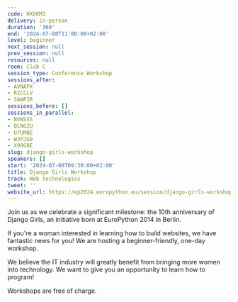 ```yaml
---
code: HXXKM3
delivery: in-person
duration: '360'
end: '2024-07-08T11:00:00+02:00'
level: beginner
next_session: null
prev_session: null
resources: null
room: Club C
session_type: Conference Workshop
sessions_after:
- AVNAPX
- RZCCLV
- SAWP3R
sessions_before: []
sessions_in_parallel:
- NVWSXS
- QLNGZU
- U7UMBE
- WJPJG9
- X99G8E
slug: django-girls-workshop
speakers: []
start: '2024-07-08T09:30:00+02:00'
title: Django Girls Workshop
track: Web technologies
tweet: ''
website_url: https://ep2024.europython.eu/session/django-girls-workshop
---
```


Join us as we celebrate a significant milestone: the 10th anniversary of Django Girls, an initiative born at EuroPython 2014 in Berlin.

If you're a woman interested in learning how to build websites, we have fantastic news for you! We are hosting a beginner-friendly, one-day workshop.

We believe the IT industry will greatly benefit from bringing more women into technology. We want to give you an opportunity to learn how to program!

Workshops are free of charge.
